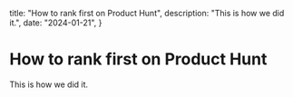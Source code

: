   title: "How to rank first on Product Hunt",
  description: "This is how we did it.",
  date: "2024-01-21",
}

# How to rank first on Product Hunt

This is how we did it.
